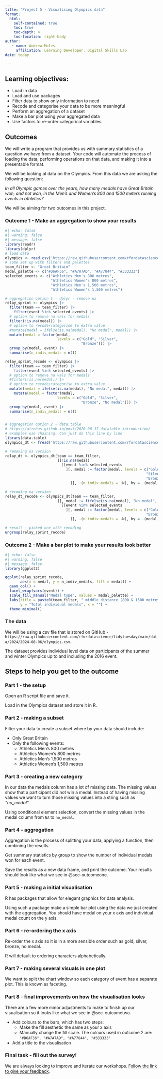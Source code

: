 ```yaml
---
title: "Project 5 - Visualising Olympics data"
format: 
  html:
    self-contained: true
    toc: true
    toc-depth: 4
    toc-location: right-body
author:
   - name: Andrew Moles
     affiliation: Learning Developer, Digital Skills Lab
date: today    

---
```


## Learning objectives:
- Load in data
- Load and use packages
- Filter data to show only information to need
- Recode and categorise your data to be more meaningful
- Perform an aggregation of a dataset
- Make a bar plot using your aggregated data
- Use factors to re-order categorical variables

## Outcomes

We will write a program that provides us with summary statistics of a question we have from a dataset. Your code will automate the process of loading the data, performing operations on that data, and making it into a presentable format. 

We will be looking at data on the Olympics. From this data we are asking the following question: 

*In all Olympic games over the years, how many medals have Great Britain won, and not won, in the Men's and Women's 800 and 1500 meters running events in athletics?*

We will be aiming for two outcomes in this project. 

### Outcome 1 - Make an aggregation to show your results {#sec-outcomeone}

```r
#| echo: false
#| warning: false
#| message: false
library(readr)
library(dplyr)
# load data
olympics <- read_csv('https://raw.githubusercontent.com/rfordatascience/tidytuesday/main/data/2024/2024-08-06/olympics.csv')
# some set up with filters and palettes
team_filter <- "Great Britain"
medal_palette <- c("#D6AF36", "#A7A7AD", "#A77044", "#333333")
selected_events <- c("Athletics Men's 800 metres", 
                     "Athletics Women's 800 metres", 
                     "Athletics Men's 1,500 metres", 
                     "Athletics Women's 1,500 metres")

# aggregation option 1 - dplyr - remove na
relay_sprint <- olympics |>
  filter(team == team_filter) |>
    filter(event %in% selected_events) |>
  # option to remove na vals for medals
  filter(!is.na(medal)) |>
  # option to recode/categorise to extra value
  #mutate(medal = ifelse(is.na(medal), "No medal", medal)) |>
  mutate(medal = factor(medal, 
                        levels = c("Gold", "Silver", 
                                   "Bronze"))) |>
  group_by(medal, event) |>
  summarise(n_indiv_medals = n())

relay_sprint_recode <- olympics |>
  filter(team == team_filter) |>
    filter(event %in% selected_events) |>
  # option to remove na vals for medals
  #filter(!is.na(medal)) |>
  # option to recode/categorise to extra value
  mutate(medal = ifelse(is.na(medal), "No medal", medal)) |>
    mutate(medal = factor(medal, 
                        levels = c("Gold", "Silver", 
                                   "Bronze", "No medal"))) |>
  group_by(medal, event) |>
  summarise(n_indiv_medals = n())


# aggregation option 2 - data.table
# https://atrebas.github.io/post/2020-06-17-datatable-introduction/
# examples use chaining. Can just do this line by line
library(data.table)
olympics_dt <- fread('https://raw.githubusercontent.com/rfordatascience/tidytuesday/main/data/2024/2024-08-06/olympics.csv')

# removing na version
relay_dt <- olympics_dt[team == team_filter, 
                        ][!is.na(medal)
                          ][event %in% selected_events
                            ][, medal := factor(medal, levels = c("Gold", 
                                                                 "Silver", 
                                                                 "Bronze"))
                              ][, .(n_indiv_medals = .N), by = .(medal, event)]

# recoding na version
relay_dt_recode <- olympics_dt[team == team_filter, 
                        ][, medal := fifelse(is.na(medal), "No medal", medal)
                          ][event %in% selected_events
                            ][, medal := factor(medal, levels = c("Gold", "Silver", 
                                                                 "Bronze", "No medal"))
                              ][, .(n_indiv_medals = .N), by = .(medal, event)]

# result - picked one with recoding
ungroup(relay_sprint_recode)
```


### Outcome 2 - Make a bar plot to make your results look better {#sec-outcometwo}


```r
#| echo: false
#| warning: false
#| message: false
library(ggplot2)

ggplot(relay_sprint_recode,
       aes(x = medal, y = n_indiv_medals, fill = medal)) +
  geom_col() +
  facet_wrap(vars(event)) +
  scale_fill_manual("Medal type", values = medal_palette) +
  labs(title = paste0(team_filter, " middle distance (800 & 1500 metres) medals at all Olympics"),
       y = "Total individual medals", x = "") +
  theme_minimal()
```


### The data

We will be using a csv file that is stored on GitHub - `https://raw.githubusercontent.com/rfordatascience/tidytuesday/main/data/2024/2024-08-06/olympics.csv`. 

The dataset provides individual level data on participants of the summer and winter Olympics up to and including the 2016 event. 

## Steps to help you get to the outcome

### Part 1 - the setup
Open an R script file and save it.  

Load in the Olympics dataset and store it in R. 

### Part 2 - making a subset
Filter your data to create a subset where by your data should include:

- Only Great Britain  
- Only the following events:
  * Athletics Men's 800 metres
  * Athletics Women's 800 metres
  * Athletics Men's 1,500 metres
  * Athletics Women's 1,500 metres

### Part 3 - creating a new category
In our data the medals column has a lot of missing data. The missing values show that a participant did not win a medal. Instead of having missing values we want to turn those missing values into a string such as *"no_medal"*. 

Using conditional element selection, convert the missing values in the medal column from `NA` to `no_medal`. 

### Part 4 - aggregation
Aggregation is the process of splitting your data, applying a function, then combining the results. 

Get summary statistics by group to show the number of individual medals won for each event. 

Save the results as a new data frame, and print the outcome. Your results should look like what we see in @sec-outcomeone. 

### Part 5 - making a initial visualisation
R has packages that allow for elegant graphics for data analysis. 

Using such a package make a simple bar plot using the data we just created with the aggregation. You should have medal on your x axis and individual medal count on the y axis. 

### Part 6 - re-ordering the x axis
Re-order the x axis so it is in a more sensible order such as gold, silver, bronze, no medal. 

R will default to ordering characters alphabetically. 

### Part 7 - making several visuals in one plot
We want to split the chart window so each category of event has a separate plot. This is known as faceting. 

### Part 8 - final improvements on how the visualisation looks
There are a few more minor adjustments to make to finish up our visualisation so it looks like what we see in @sec-outcometwo. 

- Add colours to the bars, which has two steps: 
  * Make the fill aesthetic the same as your x axis
  * Manually change the fill scale. The colours used in outcome 2 are: `"#D6AF36", "#A7A7AD", "#A77044", "#333333"`
- Add a title to the visualisation

### Final task - fill out the survey!


We are always looking to improve and iterate our workshops. [Follow the link to give your feedback](https://lse.eu.qualtrics.com/jfe/form/SV_0vJs5yGpF1F359I?coursename=R Projects 5: Visualising Olympics Data&topic=R&prog=DS&version=25-26){target="_blank"}.


